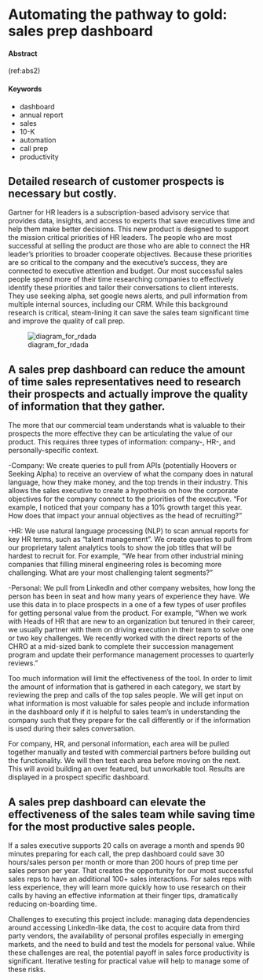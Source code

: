 # Automating the pathway to gold: sales prep dashboard {#sales-prep-dashboard}

#### Abstract {-}

(ref:abs2)

#### Keywords {-}
- dashboard 
- annual report 
- sales 
- 10-K 
- automation 
- call prep
- productivity

## Detailed research of customer prospects is necessary but costly. 
Gartner for HR leaders is a subscription-based advisory service that provides data, insights, and access to experts that save executives time and help them make better decisions.  This new product is designed to support the mission critical priorities of HR leaders.   The people who are most successful at selling the product are those who are able to connect the HR leader's priorities to broader cooperate objectives.   Because these priorities are so critical to the company and the executive's success, they are connected to executive attention and budget. Our most successful sales people spend more of their time researching companies to effectively identify these priorities and tailor their conversations to client interests.  They use seeking alpha, set google news alerts, and pull information from multiple internal sources, including our CRM. While this background research is critical, steam-lining it can save the sales team significant time and improve the quality of call prep. 

![diagram_for_rdada](https://user-images.githubusercontent.com/34820147/37129114-6b691236-22d1-11e8-9936-7f35cb44e635.jpg)

## A sales prep dashboard can reduce the amount of time sales representatives need to research their prospects and actually improve the quality of information that they gather. 
The more that our commercial team understands what is valuable to their prospects the more effective they can be articulating the value of our product. This requires three types of information: company-, HR-, and personally-specific context.

-Company: We create queries to pull from APIs (potentially Hoovers or Seeking Alpha) to receive an overview of what the company does in natural language, how they make money, and the top trends in their industry. This allows the sales executive to create a hypothesis on how the corporate objectives for the company connect to the priorities of the executive. "For example, I noticed that your company has a 10% growth target this year. How does that impact your annual objectives as the head of recruiting?"

-HR: We use natural language processing (NLP) to scan annual reports for key HR terms, such as "talent management". We create queries to pull from our proprietary talent analytics tools to show the job titles that will be hardest to recruit for. For example, "We hear from other industrial mining companies that filling mineral engineering roles is becoming more challenging. What are your most challenging talent segments?"

-Personal: We pull from LinkedIn and other company websites, how long the person has been in seat and how many years of experience they have. We use this data in to place prospects in a one of a few types of user profiles for getting personal value from the product. For example, "When we work with Heads of HR that are new to an organization but tenured in their career, we usually partner with them on driving execution in their team to solve one or two key challenges. We recently worked with the direct reports of the CHRO at a mid-sized bank to complete their succession management program and update their performance management processes to quarterly reviews."

Too much information will limit the effectiveness of the tool. In order to limit the amount of information that is gathered in each category, we start by reviewing the prep and calls of the top sales people. We will get input on what information is most valuable for sales people and include information in the dashboard only if it is helpful to sales team's in understanding the company such that they prepare for the call differently or if the information is used during their sales conversation.

For company, HR, and personal information, each area will be pulled together manually and tested with commercial partners before building out the functionality. We will then test each area before moving on the next. This will avoid building an over featured, but unworkable tool. Results are displayed in a prospect specific dashboard.

## A sales prep dashboard can elevate the effectiveness of the sales team while saving time for the most productive sales people.
If a sales executive supports 20 calls on average a month and spends 90 minutes preparing for each call, the prep dashboard could save 30 hours/sales person per month or more than 200 hours of prep time per sales person per year. That creates the opportunity for our most successful sales reps to have an additional 100+ sales interactions. For sales reps with less experience, they will learn more quickly how to use research on their calls by having an effective information at their finger tips, dramatically reducing on-boarding time.

Challenges to executing this project include: managing data dependencies around accessing LinkedIn-like data, the cost to acquire data from third party vendors, the availability of personal profiles especially in emerging markets, and the need to build and test the models for personal value. While these challenges are real, the potential payoff in sales force productivity is significant. Iterative testing for practical value will help to manage some of these risks.    

